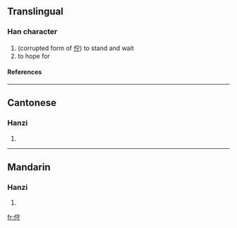 ==Translingual==
===Han character===
{{Han char|rn=9|rad=人|as=06|sn=8|four=|canj=人十木戈 (OJDI)}}
# (corrupted form of [[佇]]) to stand and wait
# to hope for
====References====
{{Han ref|kx=0102.230|hdz=10154.020|uh=344F|ud=13391}}

----
==Cantonese==
===Hanzi===
{{yue-hanzi|jyut=|y=chyu5, jyu2}}
# {{defn|Cantonese}}

----
==Mandarin==
===Hanzi===
{{cmn-hanzi|pin=[[zhù]] ([[zhu4]])|wg=chu<sup>4</sup>}}
# {{defn|Mandarin}}

[[fr:㑏]]